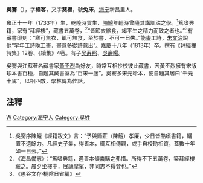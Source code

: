'''吳騫'''（{{bd|1733年||1813年|catIdx=}}），字'''槎客'''，又字'''葵裡'''，號'''兔床'''，[[海宁|海宁]]新昌里人。

雍正十一年（1733年）生，乾隆時貢生，[[陳鱣|陳鱣]]年輕時曾隨其講訓詁之學。<ref>吳騫序陳鱣《經籍跋文》言：“予與簡莊（陳鱣）孝廉，少日皆酷嗜書籍，購置不遺餘力。凡經史子集，得善本，輒互相傳觀，或手自校勘相質，蓋數十年如一日云。”</ref>篤嗜典籍，家有“拜經樓”，藏書五萬卷，<ref>《海昌備志》：“篤嗜典籍，遇善本傾囊購之弗惜。所得不下五萬卷，築拜經樓藏之。晨夕坐樓中，展誦摩挲，非同志不得登也。”</ref>“皆節衣縮食，竭平生之精力而致之者也。”<ref>《愚谷文存·桐陰日省編》</ref>有藏書印刻：“寒可無衣，飢可無食，至於書，不可一日失。”能畫工詩，[[朱文治|朱文治]]說他“早年工詩晚工畫，畫意多從詩意出”。嘉慶十八年（1813年）卒。撰有《拜經樓詩集》12卷、《續集》4卷。有子[[吴寿照|吴寿照]]、[[吳壽暘|吳壽暘]]。

吳騫與江蘇著名藏書家[[黃丕烈|黃丕烈]]為好友，時常互相抄校彼此藏書，因黃丕烈擁有宋版珍本書百種，自題其藏書室為“百宋一廛”。吳騫多宋元珍本，便自題其居曰“千元十駕”，以相匹敵，學林傳為佳話。

==注釋==
{{reflist}}

[[Category:清朝藏書家|W]]
[[Category:海宁人|Category:海宁人]]
[[Category:吳姓|Category:吳姓]]